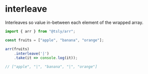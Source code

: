 # interleave

Interleaves so value in-between each element of the wrapped array.

```ts copy codesandbox=tsly
import { arr } from "@tsly/arr";

const fruits = ["apple", "banana", "orange"];

arr(fruits)
    .interleave('|')
    .take(it => console.log(it));

// ["apple", "|", "banana", "|", "orange"]
```